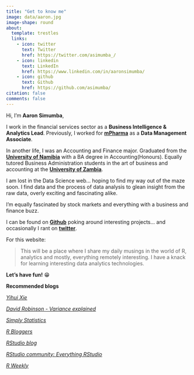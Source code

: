 ```yaml
---
title: "Get to know me"
image: data/aaron.jpg
image-shape: round
about:
  template: trestles
  links:
    - icon: twitter
      text: Twitter
      href: https://twitter.com/asimumba_/
    - icon: linkedin
      text: LinkedIn
      href: https://www.linkedin.com/in/aaronsimumba/
    - icon: github
      text: Github
      href: https://github.com/asimumba/
citation: false
comments: false
---
```


Hi, I'm **Aaron Simumba**,

I work in the financial services sector as a **Business Intelligence & Analytics Lead**. Previously, I worked for [**mPharma**](https://www.mpharma.com/) as a **Data Management Associate**.

In another life, I was an Accounting and Finance major. Graduated from the [**University of Namibia**](https://www.unam.edu.na/) with a BA degree in Accounting(Honours). Equally tutored Business Administration students in the art of business and accounting at the [**University of Zambia**](https://www.unza.zm/).

I am lost in the Data Science web... hoping to find my way out of the maze soon. I find data and the process of data analysis to glean insight from the raw data, overly exciting and fascinating alike.

I'm equally fascinated by stock markets and everything with a business and finance buzz.

I can be found on [**Github**](https://github.com/asimumba/) poking around interesting projects... and occasionally I rant on [**twitter**](https://twitter.com/asimumba_/).

For this website:

> This will be a place where I share my daily musings in the world of R, analytics and mostly, everything remotely interesting. I have a knack for learning interesting data analytics technologies.

**Let's have fun!** 😁



**Recommended blogs**

[[*Yihui Xie*]{.underline}](https://yihui.name/en/)

[[*David Robinson - Variance explained*]{.underline}](http://varianceexplained.org/)

[[*Simply Statistics*]{.underline}](https://simplystatistics.org/)

[[*R Bloggers*]{.underline}](https://www.r-bloggers.com/)

[[*RStudio blog*]{.underline}](https://blog.rstudio.com/)

[[*RStudio community: Everything RStudio*]{.underline}](https://community.rstudio.com/)

[[*R Weekly*]{.underline}](https://rweekly.org/)
